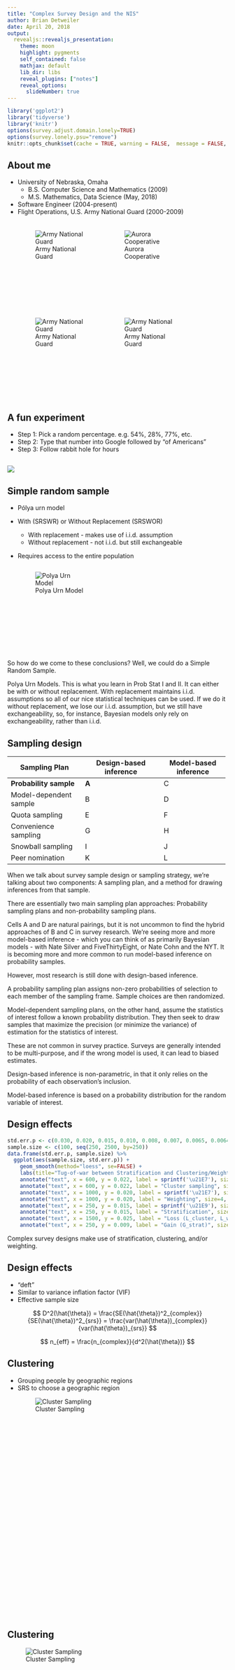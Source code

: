 ```yaml
---
title: "Complex Survey Design and the NIS"
author: Brian Detweiler
date: April 20, 2018
output: 
  revealjs::revealjs_presentation:
    theme: moon
    highlight: pygments
    self_contained: false
    mathjax: default
    lib_dir: libs
    reveal_plugins: ["notes"]
    reveal_options:
      slideNumber: true
---
```


```r
library('ggplot2')
library('tidyverse')
library('knitr')
options(survey.adjust.domain.lonely=TRUE)
options(survey.lonely.psu="remove")
knitr::opts_chunk$set(cache = TRUE, warning = FALSE,  message = FALSE, cache.lazy = FALSE)
```

## About me
 - University of Nebraska, Omaha
     - B.S. Computer Science and Mathematics (2009)
     - M.S. Mathematics, Data Science (May, 2018)
 - Software Engineer (2004-present)
 - Flight Operations, U.S. Army National Guard (2000-2009)
<div align="center" style="padding-top: 20px;">
  <div style="width:200px; height:200px; display: inline-block;">
  ![Army National Guard](arnglogo.png)
  </div>
  <div style="width:200px; height:200px; display: inline-block;">
  ![Aurora Cooperative](auroracooplogo.png)
  </div>
  <div style="width:200px; height:200px; display: inline-block;">
  ![Army National Guard](tdameritradelogo.png)
  </div>
  <div style="width:200px; height:200px; display: inline-block;">
  ![Army National Guard](uplogo.png)
  </div>
</div>


## A fun experiment
- Step 1: Pick a random percentage. e.g. 54%, 28%, 77%, etc.
- Step 2: Type that number into Google followed by "of Americans"
- Step 3: Follow rabbit hole for hours

## 
  ![](gifimg.gif)


## Simple random sample
- Pólya urn model
- With (SRSWR) or Without Replacement (SRSWOR)
    - With replacement - makes use of i.i.d. assumption
    - Without replacement - not i.i.d. but still exchangeable
- Requires access to the entire population

  <div style="width:200px; height:200px; display: inline-block;">
  ![Polya Urn Model](urn.png)
  </div>
  
<div class="notes">
So how do we come to these conclusions? Well, we could do a Simple Random Sample.

Polya Urn Models. This is what you learn in Prob Stat I and II. It can either be with
or without replacement. With replacement maintains i.i.d. assumptions so all of our 
nice statistical techniques can be used. If we do it without replacement, we lose 
our i.i.d. assumption, but we still have exchangeability, so, for instance, Bayesian
models only rely on exchangeability, rather than i.i.d.
</div>


## Sampling design

+--------------------------+----------------------------+-----------------------+
| Sampling Plan            | **Design-based inference** | Model-based inference |
+==========================+============================+=======================+
| **Probability sample**   | **A**                      | C                     |
+--------------------------+----------------------------+-----------------------+
| Model-dependent sample   | B                          | D                     |
+--------------------------+----------------------------+-----------------------+
| Quota sampling           | E                          | F                     |
+--------------------------+----------------------------+-----------------------+
| Convenience sampling     | G                          | H                     |
+--------------------------+----------------------------+-----------------------+
| Snowball sampling        | I                          | J                     |
+--------------------------+----------------------------+-----------------------+
| Peer nomination          | K                          | L                     |
+--------------------------+----------------------------+-----------------------+

<div class="notes">
  When we talk about survey sample design or sampling strategy, 
  we're talking about two components: 
  A sampling plan, and a method for drawing inferences from that sample. 
 
  There are essentially two main sampling plan approaches: Probability sampling
  plans and non-probability sampling plans. 
  
  Cells A and D are natural pairings, but it is not uncommon to find the 
  hybrid approaches of B and C in survey research. We're seeing more and more
  model-based inference - which you can think of as primarily Bayesian models - 
  with Nate Silver and FiveThirtyEight, or Nate Cohn and the NYT. It is becoming
  more and more common to run model-based inference on probability samples.
  
  However, most research is still done with design-based inference. 
  
  A probability sampling plan assigns non-zero probabilities of selection
  to each member of the sampling frame. Sample choices are then randomized.
  
  Model-dependent sampling plans, on the other hand, assume the statistics of interest
  follow a known probability distribution. They then seek to draw samples that maximize
  the precision (or minimize the variance) of estimation for the statistics of interest.
  
  These are not common in survey practice. Surveys are generally intended to be multi-purpose,
  and if the wrong model is used, it can lead to biased estimates. 
  
  Design-based inference is non-parametric, in that it only relies on the probability
  of each observation's inclusion. 
  
  Model-based inference is based on a probability distribution for the random variable
  of interest.
</div>


## Design effects

```r
std.err.p <- c(0.030, 0.020, 0.015, 0.010, 0.008, 0.007, 0.0065, 0.0064, 0.00635, 0.00635, 0.0063)
sample.size <- c(100, seq(250, 2500, by=250))
data.frame(std.err.p, sample.size) %>%
  ggplot(aes(sample.size, std.err.p)) +
    geom_smooth(method="loess", se=FALSE) +
    labs(title="Tug-of-war between Stratification and Clustering/Weighting", x="Sample size", y="Standard error of P") +
    annotate("text", x = 600, y = 0.022, label = sprintf('\u21E7'), size=48) +
    annotate("text", x = 600, y = 0.022, label = "Cluster sampling", size=4, angle=90)  +
    annotate("text", x = 1000, y = 0.020, label = sprintf('\u21E7'), size=48) +
    annotate("text", x = 1000, y = 0.020, label = "Weighting", size=4, angle=90) +
    annotate("text", x = 250, y = 0.015, label = sprintf('\u21E9'), size=48) +
    annotate("text", x = 250, y = 0.015, label = "Stratification", size=4, angle=90) +
    annotate("text", x = 1500, y = 0.025, label = "Loss (L_cluster, L_weighting)", size=4) +
    annotate("text", x = 250, y = 0.009, label = "Gain (G_strat)", size=4) 
```

<div class="notes">
  Complex survey designs make use of stratification, clustering, and/or weighting. 
</div>

## Design effects

  - "deft"
  - Similar to variance inflation factor (VIF)
  - Effective sample size
  
  $$
  D^2(\hat{\theta}) = \frac{SE(\hat{\theta})^2_{complex}}{SE(\hat{\theta})^2_{srs}} = \frac{var(\hat{\theta})_{complex}}{var(\hat{\theta})_{srs}}
  $$
  
  $$
  n_{eff} = \frac{n_{complex}}{d^2(\hat{\theta})}
  $$
  

## Clustering
- Grouping people by geographic regions
- SRS to choose a geographic region
  <div style="width:500px; height:500px; margin: auto; display: block;">
  ![Cluster Sampling](ClusterSample.png)
  </div>

## Clustering
  <div style="width:500px; height:500px; margin: auto; display: block;">
  ![Cluster Sampling](ClusterSample2.png)
  </div>

## Stratification
  <div style="width:500px; height:500px; margin: auto; display: block;">
  ![Stratified Sampling](StratifiedSampling.png)
  </div>
  
## Stratification
  <div style="width:500px; height:500px; margin: auto; display: block;">
  ![Stratified Sampling](StratifiedSampling2.png)
  </div>
  
<div class="notes">
</div>

## Weighting
- $N = 51$
  <div style="width:500px; height:500px; margin: auto; display: block;">
  ![Stratified Sampling](SampleFrameWeighting1.png)
  </div>
  
<div class="notes">
</div>

## Weighting
- $N_{men} = 30$
- $p_{men} = \frac{30}{51} = 0.588$
  <div style="width:500px; height:500px; margin: auto; display: block;">
  ![Stratified Sampling](SamplingFrameWeighting2.png)
  </div>
  
<div class="notes">
</div>

## Weighting
- $N_{women} = 21$
- $p_{women} = \frac{21}{51} = 0.412$
  <div style="width:500px; height:500px; margin: auto; display: block;">
  ![Stratified Sampling](SamplingFrameWeighting3.png)
  </div>
  
## Weighting
- $N_{women} = 21$
- Women Odds Ratio: $\frac{p_{women}}{p_{men}} = \frac{0.588}{0.412} = 1.427$
- Men Odds Ratio: $\frac{p_{men}}{p_{women}} = \frac{0.412}{0.588} = 0.701$
  
<div class="notes">
</div>


## H-CUP Nationwide Inpatient Sample
- Healthcare Cost and Utilization Project
- Must be purchased

## NIS Sampling Design
- 1988-2011: 100% sample of 20% of HCUP hospitals
- 2012-present: 20% sample of 100% of HCUP hospitals

<div class="notes">
  In the NIS, each element of the population is associated with a hospital. A
  sample of the hospitals is drawn, and then a sample within each selected hospital 
  is drawn.
</div>


## NIS Complex Survey Design
- Clustered on hospital ID
- Weights included in `discwt` field for national estimates
- 1988-2011: Stratified by census region and bed size
- 2012-present: Stratified by census division and bedside
<div style="font-size: 50%">
    - Region 1 (Northeast)
        - Division 1 (New England)
        -Division 2 (Mid Atlantic)
    - Region 2 (Midwest)
        - Division 3 (East North Central)
        - **Division 4 (West North Central) (incl. Nebraska)**
    - Region 3 (South)
        - Division 5 (South Atlantic)
        - Division 6 (East South Central)
        - Division 7 (West South Central)
    - Region 4 (West)
        - Division 8 (Mountain)
        - Division 9 (Pacific)
</div>

## NIS dimensions
- Big data?
- Definitely **large** data
- ~3GB per year (raw CSV)

## Importance of survey design

- Treating as SRS

```r
cdiff <- read_csv('../data/cdiff.csv')
cdiff <- filter(cdiff, !is.na(los))
cdiff <- filter(cdiff, !is.na(age))
# Exclude patients who died
cdiff <- filter(cdiff, died == 0)
cdiff <- filter(cdiff, nis_year == 2011)
srs.fit <- lm(los~age, data=cdiff)

```

```r

summary(lm(los~age, data=cdiff))
```

## Importance of survey design

- Accounting for survey design with R survey package
```r

library('survey')
cdiff <- filter(cdiff, nis_year == 2011)
cdiff.design <- svydesign(ids = ~hospid, data = cdiff, weights = ~discwt,  strata = ~nis_stratum, nest=TRUE)
complex.fit <- svyglm(los~age, design=cdiff.design)
```


```r
library('survey')

cdiff.design <- svydesign(ids = ~hospid, data = cdiff, weights = ~discwt,  strata = ~nis_stratum, nest=TRUE)
summary(svyglm(los~age, design=cdiff.design))
```

##  SRS vs. complex design
```r

ggplot(cdiff, aes(age, los)) +
  geom_smooth() +
  geom_abline(slope = srs.fit$coefficients[[2]], intercept = srs.fit$coefficients[[1]], col="red") +
  geom_abline(slope = complex.fit$coefficients[[2]], intercept = complex.fit$coefficients[[1]], col="blue") +
  labs(title="Length of stay vs. Age for 2011 C. diff patients") 
```

## Research design checklist
- Khera and Krumholz, 2017

    ![NIS Checklist](checklista.png)
    
## Data interpretation checklist
- Khera and Krumholz, 2017

    ![NIS Checklist](checklistb.png)

## Data analysis checklist
- Khera and Krumholz, 2017

    ![NIS Checklist](checklistc.png)
    
    
## Sources and Further Reading
- Heeringa, S., West, B. T., Berglund, P. A., Applied Survey Data Analysis, 2nd Ed., *CRC Press* (2017)
- Kalton, G., Introduction to Survey Sampling, *SAGE Publications* (1983)
- Khera R. and Krumholz H., *With Great Power Comes Great Responsibility: Big Data Research From the National Inpatient Sample*, Circulation: Cardiovascular Quality and Outcomes (2017)
- Lumley, T. *R Package 'survey'*, (2018)